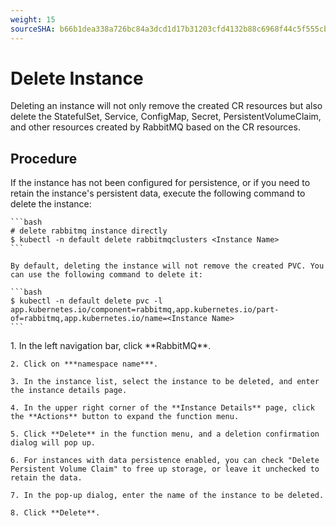 ```yaml
---
weight: 15
sourceSHA: b66b1dea338a726bc84a3dcd1d17b31203cfd4132b88c6968f44c5f555cb417b
---
```


# Delete Instance

Deleting an instance will not only remove the created CR resources but also delete the StatefulSet, Service, ConfigMap, Secret, PersistentVolumeClaim, and other resources created by RabbitMQ based on the CR resources.

## Procedure

<Tabs>
  <Tab label="CLI">
    If the instance has not been configured for persistence, or if you need to retain the instance's persistent data, execute the following command to delete the instance:

    ```bash
    # delete rabbitmq instance directly
    $ kubectl -n default delete rabbitmqclusters <Instance Name>
    ```

    By default, deleting the instance will not remove the created PVC. You can use the following command to delete it:

    ```bash
    $ kubectl -n default delete pvc -l app.kubernetes.io/component=rabbitmq,app.kubernetes.io/part-of=rabbitmq,app.kubernetes.io/name=<Instance Name>
    ```
  </Tab>

  <Tab label="Web Console">
    1. In the left navigation bar, click **RabbitMQ**.

    2. Click on ***namespace name***.

    3. In the instance list, select the instance to be deleted, and enter the instance details page.

    4. In the upper right corner of the **Instance Details** page, click the **Actions** button to expand the function menu.

    5. Click **Delete** in the function menu, and a deletion confirmation dialog will pop up.

    6. For instances with data persistence enabled, you can check "Delete Persistent Volume Claim" to free up storage, or leave it unchecked to retain the data.

    7. In the pop-up dialog, enter the name of the instance to be deleted.

    8. Click **Delete**.
  </Tab>
</Tabs>
